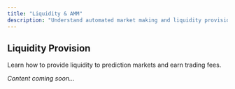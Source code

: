 ```yaml
---
title: "Liquidity & AMM"
description: "Understand automated market making and liquidity provision"
---
```


## Liquidity Provision

Learn how to provide liquidity to prediction markets and earn trading fees.

*Content coming soon...* 